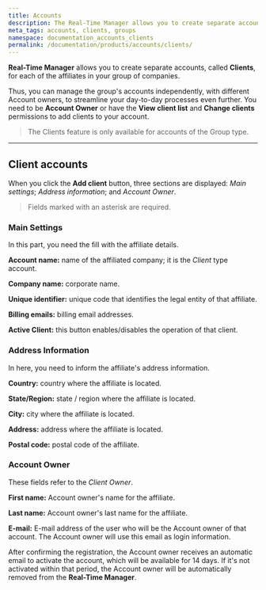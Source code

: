 ```yaml
---
title: Accounts
description: The Real-Time Manager allows you to create separate accounts, called Clients, for each of the affiliates in your group of companies.
meta_tags: accounts, clients, groups
namespace: documentation_accounts_clients
permalink: /documentation/products/accounts/clients/
---
```


**Real-Time Manager** allows you to create separate accounts, called **Clients**, for each of the affiliates in your group of companies.

Thus, you can manage the group's accounts independently, with different Account owners, to streamline your day-to-day processes even further. You need to be **Account Owner** or have the **View client list** and **Change clients** permissions to add clients to your account.

> The Clients feature is only available for accounts of the Group type.

---

## Client accounts

When you click the **Add client** button, three sections are displayed: *Main settings*; *Address information*; and *Account Owner*.

> Fields marked with an asterisk are required.

### Main Settings

In this part, you need the fill with the affiliate details.

**Account name:** name of the affiliated company; it is the _Client_ type account.

**Company name:** corporate name.

**Unique identifier:** unique code that identifies the legal entity of that affiliate.

**Billing emails:** billing email addresses.

**Active Client:** this button enables/disables the operation of that client.

### Address Information

In here, you need to inform the affiliate's address information.

**Country:** country where the affiliate is located.

**State/Region:** state / region where the affiliate is located.

**City:** city where the affiliate is located.

**Address:** address where the affiliate is located.

**Postal code:** postal code of the affiliate.

### Account Owner

These fields refer to the *Client Owner*.

**First name:** Account owner's name for the affiliate.

**Last name:** Account owner's last name for the affiliate.

**E-mail:** E-mail address of the user who will be the Account owner of that account. The Account owner will use this email as login information.

After confirming the registration, the Account owner receives an automatic email to activate the account, which will be available for 14 days. If it's not activated within that period, the Account owner will be automatically removed from the **Real-Time Manager**.
